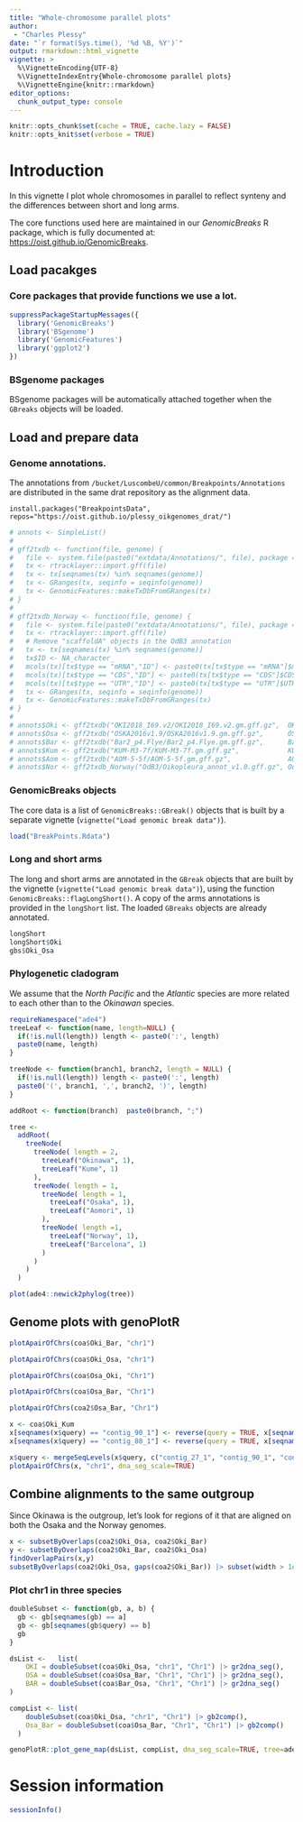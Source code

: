 ```yaml
---
title: "Whole-chromosome parallel plots"
author: 
 - "Charles Plessy"
date: "`r format(Sys.time(), '%d %B, %Y')`"
output: rmarkdown::html_vignette
vignette: >
  %\VignetteEncoding{UTF-8}
  %\VignetteIndexEntry{Whole-chromosome parallel plots}
  %\VignetteEngine{knitr::rmarkdown}
editor_options: 
  chunk_output_type: console
---
```


```r
knitr::opts_chunk$set(cache = TRUE, cache.lazy = FALSE)
knitr::opts_knit$set(verbose = TRUE)
```

# Introduction

In this vignette I plot whole chromosomes in parallel to reflect synteny and
the differences between short and long arms.

The core functions used here are maintained in our _GenomicBreaks_ R package,
which is fully documented at: <https://oist.github.io/GenomicBreaks>.

## Load pacakges

### Core packages that provide functions we use a lot.

```r
suppressPackageStartupMessages({
  library('GenomicBreaks')
  library('BSgenome')
  library('GenomicFeatures')
  library('ggplot2')
})
```

### BSgenome packages

BSgenome packages will be automatically attached together when the `GBreaks`
objects will be loaded.

## Load and prepare data

### Genome annotations.

The annotations from `/bucket/LuscombeU/common/Breakpoints/Annotations` are
distributed in the same drat repository as the alignment data.

```
install.packages("BreakpointsData", repos="https://oist.github.io/plessy_oikgenomes_drat/")
```

```r
# annots <- SimpleList()
# 
# gff2txdb <- function(file, genome) {
#   file <- system.file(paste0("extdata/Annotations/", file), package = "BreakpointsData")
#   tx <- rtracklayer::import.gff(file)
#   tx <- tx[seqnames(tx) %in% seqnames(genome)]
#   tx <- GRanges(tx, seqinfo = seqinfo(genome))
#   tx <- GenomicFeatures::makeTxDbFromGRanges(tx)
# }
# 
# gff2txdb_Norway <- function(file, genome) {
#   file <- system.file(paste0("extdata/Annotations/", file), package = "BreakpointsData")
#   tx <- rtracklayer::import.gff(file)
#   # Remove "scaffoldA" objects in the OdB3 annotation
#   tx <- tx[seqnames(tx) %in% seqnames(genome)]
#   tx$ID <- NA_character_
#   mcols(tx)[tx$type == "mRNA","ID"] <- paste0(tx[tx$type == "mRNA"]$mRNA, ".mRNA")
#   mcols(tx)[tx$type == "CDS","ID"] <- paste0(tx[tx$type == "CDS"]$CDS, ".CDS")
#   mcols(tx)[tx$type == "UTR","ID"] <- paste0(tx[tx$type == "UTR"]$UTR, ".UTR")
#   tx <- GRanges(tx, seqinfo = seqinfo(genome))
#   tx <- GenomicFeatures::makeTxDbFromGRanges(tx)
# }
# 
# annots$Oki <- gff2txdb("OKI2018_I69.v2/OKI2018_I69.v2.gm.gff.gz",  OKI2018_I69)
# annots$Osa <- gff2txdb("OSKA2016v1.9/OSKA2016v1.9.gm.gff.gz",      OSKA2016v1.9)
# annots$Bar <- gff2txdb("Bar2_p4.Flye/Bar2_p4.Flye.gm.gff.gz",      Bar2_p4)
# annots$Kum <- gff2txdb("KUM-M3-7f/KUM-M3-7f.gm.gff.gz",            KUM_M3)
# annots$Aom <- gff2txdb("AOM-5-5f/AOM-5-5f.gm.gff.gz",              AOM_5)
# annots$Nor <- gff2txdb_Norway("OdB3/Oikopleura_annot_v1.0.gff.gz", OdB3)
```

### GenomicBreaks objects

The core data is a list of `GenomicBreaks::GBreak()` objects that is built
by a separate vignette (`vignette("Load genomic break data")`).

```r
load("BreakPoints.Rdata")
```

### Long and short arms

The long and short arms are annotated in the `GBreak` objects that are built
by the vignette (`vignette("Load genomic break data")`), using the function
`GenomicBreaks::flagLongShort()`.  A copy of the arms annotations is provided
in the `longShort` list.  The loaded `GBreaks` objects are already annotated.

```r
longShort
longShort$Oki
gbs$Oki_Osa
```

### Phylogenetic cladogram

We assume that the _North Pacific_ and the _Atlantic_ species are more related
to each other than to the _Okinawan_ species.

```r
requireNamespace("ade4")
treeLeaf <- function(name, length=NULL) {
  if(!is.null(length)) length <- paste0(':', length)
  paste0(name, length)
}

treeNode <- function(branch1, branch2, length = NULL) {
  if(!is.null(length)) length <- paste0(':', length)
  paste0('(', branch1, ',', branch2, ')', length)
}

addRoot <- function(branch)  paste0(branch, ";")

tree <-
  addRoot(
    treeNode(
      treeNode( length = 2,
        treeLeaf("Okinawa", 1),
        treeLeaf("Kume", 1)
      ),
      treeNode( length = 1,
        treeNode( length = 1,
          treeLeaf("Osaka", 1),
          treeLeaf("Aomori", 1)
        ),
        treeNode( length =1,
          treeLeaf("Norway", 1),
          treeLeaf("Barcelona", 1)
        )
      )
    )
  )

plot(ade4::newick2phylog(tree))
```

## Genome plots with genoPlotR

```r
plotApairOfChrs(coa$Oki_Bar, "chr1")
```
```r
plotApairOfChrs(coa$Oki_Osa, "chr1")
```
```r
plotApairOfChrs(coa$Osa_Oki, "Chr1")
```
```r
plotApairOfChrs(coa$Osa_Bar, "Chr1")
```
```r
plotApairOfChrs(coa2$Osa_Bar, "Chr1")
```


```r
x <- coa$Oki_Kum
x[seqnames(x$query) == "contig_90_1"] <- reverse(query = TRUE, x[seqnames(x$query) == "contig_90_1"])
x[seqnames(x$query) == "contig_88_1"] <- reverse(query = TRUE, x[seqnames(x$query) == "contig_88_1"])

x$query <- mergeSeqLevels(x$query, c("contig_27_1", "contig_90_1", "contig_3_1", "contig_88_1"), "new_scaffold")
plotApairOfChrs(x, "chr1", dna_seg_scale=TRUE)
```

## Combine alignments to the same outgroup

Since Okinawa is the outgroup, let's look for regions of it that are aligned
on both the Osaka and the Norway genomes.

```r
x <- subsetByOverlaps(coa2$Oki_Osa, coa2$Oki_Bar)
y <- subsetByOverlaps(coa2$Oki_Bar, coa2$Oki_Osa)
findOverlapPairs(x,y)
subsetByOverlaps(coa2$Oki_Osa, gaps(coa2$Oki_Bar)) |> subset(width > 1e5)
```

### Plot chr1 in three species

```r
doubleSubset <- function(gb, a, b) {
  gb <- gb[seqnames(gb) == a]
  gb <- gb[seqnames(gb$query) == b]
  gb
}

dsList <-   list(
    OKI = doubleSubset(coa$Oki_Osa, "chr1", "Chr1") |> gr2dna_seg(),
    OSA = doubleSubset(coa$Osa_Bar, "Chr1", "Chr1") |> gr2dna_seg(),
    BAR = doubleSubset(coa$Bar_Osa, "Chr1", "Chr1") |> gr2dna_seg()
)

compList <- list(
    doubleSubset(coa$Oki_Osa, "chr1", "Chr1") |> gb2comp(),
    Osa_Bar = doubleSubset(coa$Osa_Bar, "Chr1", "Chr1") |> gb2comp()
  )

genoPlotR::plot_gene_map(dsList, compList, dna_seg_scale=TRUE, tree=ade4::newick2phylog(addRoot(treeNode("OKI", treeNode("OSA", "BAR")))))
```

# Session information

```r
sessionInfo()
```

